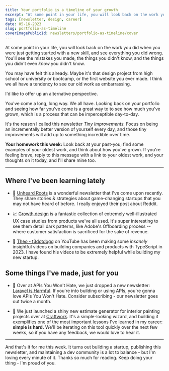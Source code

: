 ```yaml
---
title: Your portfolio is a timeline of your growth
excerpt: "At some point in your life, you will look back on the work you did when you were just getting started with a new skill, and see everything you did wrong. Let's talk about how to channel that feeling for good"
tags: [newsletter, design, career]
date: 05-16-2023
slug: portfolio-as-timeline
coverImagePublicId: newsletters/portfolio-as-timeline/cover
---
```


At some point in your life, you will look back on the work you did when you were just getting started with a new skill, and see everything you did wrong. You'll see the mistakes you made, the things you didn't know, and the things you didn't even _know_ you didn't know.

You may have felt this already. Maybe it's that design project from high school or university or bootcamp, or the first website you ever made. I think we all have a tendency to see our old work as embarrassing.

I'd like to offer up an alternative perspective.

You've come a long, long way. We all have. Looking back on your portfolio and seeing how far you've come is a great way to to see how much you've grown, which is a process that can be imperceptible day-to-day.

It's the reason I called this newsletter _Tiny Improvements._ Focus on being an incrementally better version of yourself every day, and those tiny improvements will add up to something incredible over time.

**Your homework this week:** Look back at your past-you; find some examples of your oldest work, and think about how you've grown. If you're feeling brave, reply to this message with a link to your oldest work, and your thoughts on it today, and I'll share mine too.

---

## Where I've been learning lately

- 🌳 [Unheard Roots](https://unheardroots.com/) is a wonderful newsletter that I've come upon recently. They share stories & strategies about game-changing startups that you may not have heard of before. I really enjoyed their post about Reddit.

- 📈 [Growth.design](https://growth.design/) is a fantastic collection of extremely well-illustrated UX case studies from products we've all used. It's super interesting to see them detail dark patterns, like Adobe's Offboarding process -- where customer satisfaction is sacrificed for the sake of revenue.

- 📼 [Theo - t3dotdogg](https://www.youtube.com/@t3dotgg) on YouTube has been making some _insanely_ insightful videos on building companies and products with TypeScript in 2023. I have found his videos to be extremely helpful while building my new startup.

## Some things I've made, just for you

- 👾 Over at APIs You Won't Hate, we just dropped a new newsletter: [Laravel is Harmful](https://apisyouwonthate.com/newsletter/larvel-is-harmful/). If you're into building or using APIs, you're gonna love APIs You Won't Hate. Consider subscribing - our newsletter goes out twice a month.

- 🎨 We just launched a shiny new estimate generator for interior painting projects over at [Craftwork](https://craftwork.com/estimate). It's a simple-looking wizard, and building it exemplifies one of the most important lessons I've learned in my career: **simple is hard.** We'll be iterating on this tool quickly over the next few weeks, so if you have any feedback, we would love to hear it.

---

And that's it for me this week. It turns out building a startup, publishing this newsletter, and maintaining a dev community is a lot to balance - but I'm loving every minute of it. Thanks so much for reading. Keep doing your thing - I'm proud of you.
